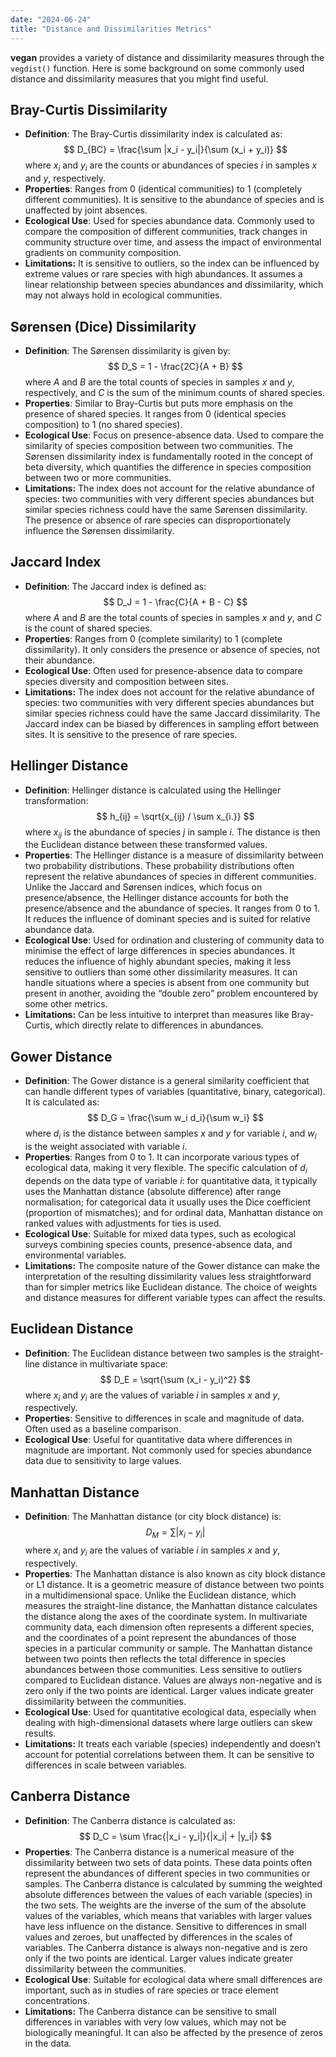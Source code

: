 ```yaml
---
date: "2024-06-24"
title: "Distance and Dissimilarities Metrics"
---
```


**vegan** provides a variety of distance and dissimilarity measures through the `vegdist()` function. Here is some background on some commonly used distance and dissimilarity measures that you might find useful.

## Bray-Curtis Dissimilarity

- **Definition**: The Bray-Curtis dissimilarity index is calculated as:
  $$
  D_{BC} = \frac{\sum |x_i - y_i|}{\sum (x_i + y_i)}
  $$
  where $x_i$ and $y_i$ are the counts or abundances of species $i$ in samples $x$ and $y$, respectively.
- **Properties**: Ranges from 0 (identical communities) to 1 (completely different communities). It is sensitive to the abundance of species and is unaffected by joint absences.
- **Ecological Use**: Used for species abundance data. Commonly used to compare the composition of different communities, track changes in community structure over time, and assess the impact of environmental gradients on community composition.
- **Limitations:** It is sensitive to outliers, so the index can be influenced by extreme values or rare species with high abundances. It assumes a linear relationship between species abundances and dissimilarity, which may not always hold in ecological communities.

## Sørensen (Dice) Dissimilarity

- **Definition**: The Sørensen dissimilarity is given by:
  $$
  D_S = 1 - \frac{2C}{A + B}
  $$
  where $A$ and $B$ are the total counts of species in samples $x$ and $y$, respectively, and $C$ is the sum of the minimum counts of shared species.
- **Properties**: Similar to Bray-Curtis but puts more emphasis on the presence of shared species. It ranges from 0 (identical species composition) to 1 (no shared species).
- **Ecological Use**: Focus on presence-absence data. Used to compare the similarity of species composition between two communities. The Sørensen dissimilarity index is fundamentally rooted in the concept of beta diversity, which quantifies the difference in species composition between two or more communities. 
- **Limitations:** The index does not account for the relative abundance of species: two communities with very different species abundances but similar species richness could have the same Sørensen dissimilarity. The presence or absence of rare species can disproportionately influence the Sørensen dissimilarity. 

## Jaccard Index

- **Definition**: The Jaccard index is defined as:
  $$
  D_J = 1 - \frac{C}{A + B - C}
  $$
  where $A$ and $B$ are the total counts of species in samples $x$ and $y$, and $C$ is the count of shared species.
- **Properties**: Ranges from 0 (complete similarity) to 1 (complete dissimilarity). It only considers the presence or absence of species, not their abundance.
- **Ecological Use**: Often used for presence-absence data to compare species diversity and composition between sites.
- **Limitations:** The index does not account for the relative abundance of species: two communities with very different species abundances but similar species richness could have the same Jaccard dissimilarity. The Jaccard index can be biased by differences in sampling effort between sites. It is sensitive to the presence of rare species.

## Hellinger Distance

- **Definition**: Hellinger distance is calculated using the Hellinger transformation:
  $$
  h_{ij} = \sqrt{x_{ij} / \sum x_{i.}}
  $$
  where $x_{ij}$ is the abundance of species $j$ in sample $i$. The distance is then the Euclidean distance between these transformed values.
- **Properties**: The Hellinger distance is a measure of dissimilarity between two probability distributions. These probability distributions often represent the relative abundances of species in different communities. Unlike the Jaccard and Sørensen indices, which focus on presence/absence, the Hellinger distance accounts for both the presence/absence and the abundance of species. It ranges from 0 to 1. It reduces the influence of dominant species and is suited for relative abundance data.
- **Ecological Use**: Used for ordination and clustering of community data to minimise the effect of large differences in species abundances. It reduces the influence of highly abundant species, making it less sensitive to outliers than some other dissimilarity measures. It can handle situations where a species is absent from one community but present in another, avoiding the "double zero" problem encountered by some other metrics.
- **Limitations:** Can be less intuitive to interpret than measures like Bray-Curtis, which directly relate to differences in abundances.

## Gower Distance

- **Definition**: The Gower distance is a general similarity coefficient that can handle different types of variables (quantitative, binary, categorical). It is calculated as:
  $$
  D_G = \frac{\sum w_i d_i}{\sum w_i}
  $$
  where $d_i$ is the distance between samples $x$ and $y$ for variable $i$, and $w_i$ is the weight associated with variable $i$.
- **Properties**: Ranges from 0 to 1. It can incorporate various types of ecological data, making it very flexible. The specific calculation of $d_i$ depends on the data type of variable $i$: for quantitative data, it typically uses the Manhattan distance (absolute difference) after range normalisation; for categorical data it usually uses the Dice coefficient (proportion of mismatches); and for ordinal data, Manhattan distance on ranked values with adjustments for ties is used.
- **Ecological Use**: Suitable for mixed data types, such as ecological surveys combining species counts, presence-absence data, and environmental variables.
- **Limitations:** The composite nature of the Gower distance can make the interpretation of the resulting dissimilarity values less straightforward than for simpler metrics like Euclidean distance. The choice of weights and distance measures for different variable types can affect the results.

## Euclidean Distance

- **Definition**: The Euclidean distance between two samples is the straight-line distance in multivariate space:
  $$
  D_E = \sqrt{\sum (x_i - y_i)^2}
  $$
  where $x_i$ and $y_i$ are the values of variable $i$ in samples $x$ and $y$, respectively.
- **Properties**: Sensitive to differences in scale and magnitude of data. Often used as a baseline comparison.
- **Ecological Use**: Useful for quantitative data where differences in magnitude are important. Not commonly used for species abundance data due to sensitivity to large values.

## Manhattan Distance

- **Definition**: The Manhattan distance (or city block distance) is:
  $$
  D_M = \sum |x_i - y_i|
  $$
  where $x_i$ and $y_i$ are the values of variable $i$ in samples $x$ and $y$, respectively.
- **Properties**: The Manhattan distance is also known as city block distance or L1 distance. It is a geometric measure of distance between two points in a multidimensional space. Unlike the Euclidean distance, which measures the straight-line distance, the Manhattan distance calculates the distance along the axes of the coordinate system. In multivariate community data, each dimension often represents a different species, and the coordinates of a point represent the abundances of those species in a particular community or sample. The Manhattan distance between two points then reflects the total difference in species abundances between those communities. Less sensitive to outliers compared to Euclidean distance. Values are always non-negative and is zero only if the two points are identical. Larger values indicate greater dissimilarity between the communities.
- **Ecological Use**: Used for quantitative ecological data, especially when dealing with high-dimensional datasets where large outliers can skew results.
- **Limitations:** It treats each variable (species) independently and doesn't account for potential correlations between them. It can be sensitive to differences in scale between variables.

## Canberra Distance

- **Definition**: The Canberra distance is calculated as:
  $$
  D_C = \sum \frac{|x_i - y_i|}{|x_i| + |y_i|}
  $$
- **Properties**: The Canberra distance is a numerical measure of the dissimilarity between two sets of data points. These data points often represent the abundances of different species in two communities or samples. The Canberra distance is calculated by summing the weighted absolute differences between the values of each variable (species) in the two sets. The weights are the inverse of the sum of the absolute values of the variables, which means that variables with larger values have less influence on the distance. Sensitive to differences in small values and zeroes, but unaffected by differences in the scales of variables. The Canberra distance is always non-negative and is zero only if the two points are identical. Larger values indicate greater dissimilarity between the communities.
- **Ecological Use**: Suitable for ecological data where small differences are important, such as in studies of rare species or trace element concentrations.
- **Limitations:** The Canberra distance can be sensitive to small differences in variables with very low values, which may not be biologically meaningful. It can also be affected by the presence of zeros in the data.

